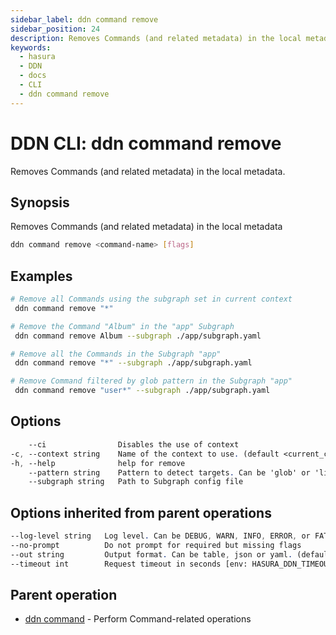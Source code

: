 ```yaml
---
sidebar_label: ddn command remove
sidebar_position: 24
description: Removes Commands (and related metadata) in the local metadata using the DDN CLI
keywords:
  - hasura
  - DDN
  - docs
  - CLI
  - ddn command remove
---
```


# DDN CLI: ddn command remove

Removes Commands (and related metadata) in the local metadata.

## Synopsis

Removes Commands (and related metadata) in the local metadata

```bash
ddn command remove <command-name> [flags]
```

## Examples

```bash
# Remove all Commands using the subgraph set in current context
 ddn command remove "*"

# Remove the Command "Album" in the "app" Subgraph
 ddn command remove Album --subgraph ./app/subgraph.yaml

# Remove all the Commands in the Subgraph "app"
 ddn command remove "*" --subgraph ./app/subgraph.yaml

# Remove Command filtered by glob pattern in the Subgraph "app"
 ddn command remove "user*" --subgraph ./app/subgraph.yaml
```

## Options

```sass
    --ci                Disables the use of context
-c, --context string    Name of the context to use. (default <current_context>)
-h, --help              help for remove
    --pattern string    Pattern to detect targets. Can be 'glob' or 'literal'. (default "glob")
    --subgraph string   Path to Subgraph config file
```

## Options inherited from parent operations

```sass
--log-level string   Log level. Can be DEBUG, WARN, INFO, ERROR, or FATAL. (default "INFO")
--no-prompt          Do not prompt for required but missing flags
--out string         Output format. Can be table, json or yaml. (default "table")
--timeout int        Request timeout in seconds [env: HASURA_DDN_TIMEOUT] (default 100)
```

## Parent operation

- [ddn command](/reference/cli/commands/ddn_command) - Perform Command-related operations
